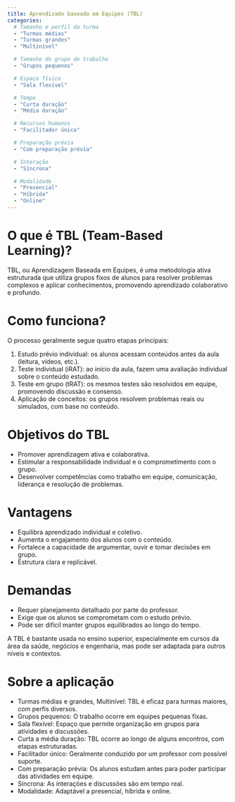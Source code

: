 ```yaml
---
title: Aprendizado baseado em Equipes (TBL)
categories:
  # Tamanho e perfil da turma
  - "Turmas médias"
  - "Turmas grandes"
  - "Multinível"

  # Tamanho do grupo de trabalho
  - "Grupos pequenos"

  # Espaço físico
  - "Sala flexível"

  # Tempo
  - "Curta duração"
  - "Média duração"

  # Recursos humanos
  - "Facilitador único"

  # Preparação prévia
  - "Com preparação prévia"

  # Interação
  - "Síncrona"

  # Modalidade
  - "Presencial"
  - "Híbrida"
  - "Online"
---
```


# O que é TBL (Team-Based Learning)?

TBL, ou Aprendizagem Baseada em Equipes, é uma metodologia ativa estruturada que utiliza grupos fixos de alunos para resolver problemas complexos e aplicar conhecimentos, promovendo aprendizado colaborativo e profundo.


# Como funciona?

O processo geralmente segue quatro etapas principais:

1. Estudo prévio individual: os alunos acessam conteúdos antes da aula (leitura, vídeos, etc.).
1. Teste individual (iRAT): ao início da aula, fazem uma avaliação individual sobre o conteúdo estudado.
1. Teste em grupo (tRAT): os mesmos testes são resolvidos em equipe, promovendo discussão e consenso.
1. Aplicação de conceitos: os grupos resolvem problemas reais ou simulados, com base no conteúdo.


# Objetivos do TBL

* Promover aprendizagem ativa e colaborativa.
* Estimular a responsabilidade individual e o comprometimento com o grupo.
* Desenvolver competências como trabalho em equipe, comunicação, liderança e resolução de problemas.


# Vantagens

* Equilibra aprendizado individual e coletivo.
* Aumenta o engajamento dos alunos com o conteúdo.
* Fortalece a capacidade de argumentar, ouvir e tomar decisões em grupo.
* Estrutura clara e replicável.


# Demandas

* Requer planejamento detalhado por parte do professor.
* Exige que os alunos se comprometam com o estudo prévio.
* Pode ser difícil manter grupos equilibrados ao longo do tempo.


A TBL é bastante usada no ensino superior, especialmente em cursos da área da saúde, negócios e engenharia, mas pode ser adaptada para outros níveis e contextos.


# Sobre a aplicação

* Turmas médias e grandes, Multinível: TBL é eficaz para turmas maiores, com perfis diversos.
* Grupos pequenos: O trabalho ocorre em equipes pequenas fixas.
* Sala flexível: Espaço que permite organização em grupos para atividades e discussões.
* Curta a média duração: TBL ocorre ao longo de alguns encontros, com etapas estruturadas.
* Facilitador único: Geralmente conduzido por um professor com possível suporte.
* Com preparação prévia: Os alunos estudam antes para poder participar das atividades em equipe.
* Síncrona: As interações e discussões são em tempo real.
* Modalidade: Adaptável a presencial, híbrida e online.


